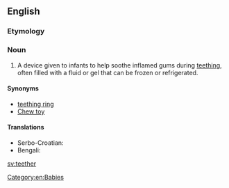 ==English==

===Etymology===
{{suffix|en|teethe|er}}

===Noun===
{{en-noun}}

# A device given to infants to help soothe inflamed gums during [[teething]], often filled with a fluid or gel that can be frozen or refrigerated.

====Synonyms====
* [[teething ring]]
* [[chew toy|Chew toy]]

====Translations====
{{trans-top|device given to infants to help soothe inflamed gums during [[teething]]}}
* Serbo-Croatian: {{t|sh|глођа|f|tr=glođa|sc=Cyrl}}
* Bengali: {{t|bn|নোলা|tr=nola|sc=Beng}}
{{trans-mid}}
{{trans-bottom}}

[[Category:en:Babies]]

[[sv:teether]]